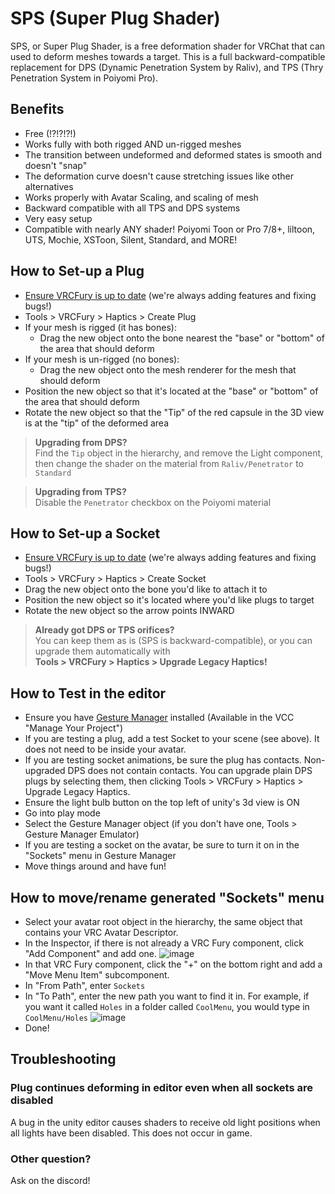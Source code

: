 # SPS (Super Plug Shader)

SPS, or Super Plug Shader, is a free deformation shader for VRChat that can used to deform meshes towards a target. This is a
full backward-compatible replacement for DPS (Dynamic Penetration System by Raliv), and TPS (Thry Penetration System in Poiyomi Pro).

## Benefits

* Free (!?!?!?!)
* Works fully with both rigged AND un-rigged meshes
* The transition between undeformed and deformed states is smooth and doesn't "snap"
* The deformation curve doesn't cause stretching issues like other alternatives
* Works properly with Avatar Scaling, and scaling of mesh
* Backward compatible with all TPS and DPS systems
* Very easy setup
* Compatible with nearly ANY shader! Poiyomi Toon or Pro 7/8+, liltoon, UTS, Mochie, XSToon, Silent, Standard, and MORE!


## How to Set-up a Plug

* [Ensure VRCFury is up to date](/download) (we're always adding features and fixing bugs!)
* Tools > VRCFury > Haptics > Create Plug
* If your mesh is rigged (it has bones):
  * Drag the new object onto the bone nearest the "base" or "bottom" of the area that should deform
* If your mesh is un-rigged (no bones):
  * Drag the new object onto the mesh renderer for the mesh that should deform
* Position the new object so that it's located at the "base" or "bottom" of the area that should deform
* Rotate the new object so that the "Tip" of the red capsule in the 3D view is at the "tip" of the deformed area

> **Upgrading from DPS?**<br/>Find the `Tip` object in the hierarchy, and remove the Light component, then change the shader on the material from `Raliv/Penetrator` to `Standard`

> **Upgrading from TPS?**<br/>Disable the `Penetrator` checkbox on the Poiyomi material

## How to Set-up a Socket

* [Ensure VRCFury is up to date](/download) (we're always adding features and fixing bugs!)
* Tools > VRCFury > Haptics > Create Socket
* Drag the new object onto the bone you'd like to attach it to
* Position the new object so it's located where you'd like plugs to target
* Rotate the new object so the arrow points INWARD

> **Already got DPS or TPS orifices?**<br/>
> You can keep them as is (SPS is backward-compatible), or you can upgrade them automatically with<br/>
> **Tools > VRCFury > Haptics > Upgrade Legacy Haptics!**

## How to Test in the editor

* Ensure you have [Gesture Manager](https://github.com/BlackStartx/VRC-Gesture-Manager) installed (Available in the VCC "Manage Your Project")
* If you are testing a plug, add a test Socket to your scene (see above). It does not need to be inside your avatar.
* If you are testing socket animations, be sure the plug has contacts. Non-upgraded DPS does not contain contacts. You can upgrade
  plain DPS plugs by selecting them, then clicking Tools > VRCFury > Haptics > Upgrade Legacy Haptics.
* Ensure the light bulb button on the top left of unity's 3d view is ON
* Go into play mode
* Select the Gesture Manager object (if you don't have one, Tools > Gesture Manager Emulator)
* If you are testing a socket on the avatar, be sure to turn it on in the "Sockets" menu in Gesture Manager
* Move things around and have fun!

## How to move/rename generated "Sockets" menu

- Select your avatar root object in the hierarchy, the same object that contains your VRC Avatar Descriptor.
- In the Inspector, if there is not already a VRC Fury component, click "Add Component" and add one.
 ![image](assets/sps/230132323-fa7422c1-f883-4d3c-b498-ad100bf0a617.png)
 - In that VRC Fury component, click the "+" on the bottom right and add a "Move Menu Item" subcomponent.
 - In "From Path", enter `Sockets`
 - In "To Path", enter the new path you want to find it in. For example, if you want it called `Holes` in a folder called `CoolMenu`, you would type in `CoolMenu/Holes`
![image](assets/sps/2023-09-05--21-19-33-Unity.png)
- Done!
## Troubleshooting

### Plug continues deforming in editor even when all sockets are disabled

A bug in the unity editor causes shaders to receive old light positions when all lights have been disabled. This
does not occur in game.

### Other question?

Ask on the discord!
